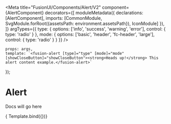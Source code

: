 
<Meta title="FusionUI/Components/Alert/V2"
      component={AlertComponent}
      decorators={[
          moduleMetadata({
              declarations: [AlertComponent],
              imports: [CommonModule, SvgModule.forRoot({assetsPath: environment.assetsPath}), IconModule]
          }),
      ]}
      argTypes={{
          type: {
              options: ['info', 'success', 'warning', 'error'],
              control: { type: 'radio' }
          },
          mode: {
              options: ['basic', 'header', 'fc-header', 'large'],
              control: { type: 'radio' }
          }
      }}
/>

    props: args,
    template: `<fusion-alert [type]="type" [mode]="mode" [showCloseButton]="showCloseButton"><strong>Heads up!</strong> This alert content example.</fusion-alert>`
});

# Alert

Docs will go here

<Canvas>
    <Story name="Primary">
        { Template.bind({})}
    </Story>
</Canvas>
